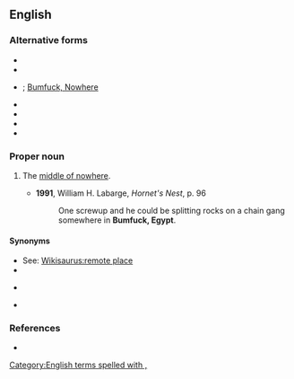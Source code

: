 ==English==

===Alternative forms===
* {{l|en|BFE}}
* {{l|en|bumfuck}}
* {{l|en|bumfuck nowhere}}; [[Bumfuck, Nowhere]]
* {{l|en|Bumfuck, Ohio}}
* {{l|en|Bumfuck, Idaho}}
* {{l|en|Bumfuck, Iowa}}
* {{l|en|East Bumfuck}}

===Proper noun===
{{en-proper noun|head=[[bumfuck|Bumfuck]], [[Egypt]]}}

# {{lb|en|vulgar|idiomatic|US|originally|military slang}} The [[middle of nowhere]].
#* '''1991''', William H. Labarge, ''Hornet's Nest'', p. 96
#*: One screwup and he could be splitting rocks on a chain gang somewhere in '''Bumfuck, Egypt'''.

====Synonyms====
* See: [[Wikisaurus:remote place]]
* {{l|en|Bumblefuck}}
* {{l|en|Woop Woop}} {{qualifier|Australia}}
* {{l|en|the Black Stump}} {{qualifier|Australia}}

===References===
* {{cite-book|author=Elting, John R., Dan Cragg, Ernest Deal|year=1984|title=A Dictionary of Soldier Talk|location=New York|publisher=Scribner|page=43}}

[[Category:English terms spelled with ,]]